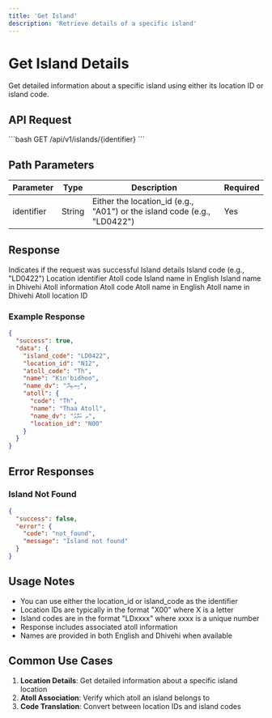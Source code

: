 ```yaml
---
title: 'Get Island'
description: 'Retrieve details of a specific island'
---
```


# Get Island Details

Get detailed information about a specific island using either its location ID or island code.

## API Request

<Card title="GET Island Detail" icon="map-location-dot">
  ```bash
  GET /api/v1/islands/{identifier}
  ```
</Card>

## Path Parameters

| Parameter | Type | Description | Required |
|-----------|------|-------------|----------|
| identifier | String | Either the location_id (e.g., "A01") or the island code (e.g., "LD0422") | Yes |

## Response

<ResponseField name="success" type="boolean">
  Indicates if the request was successful
</ResponseField>

<ResponseField name="data" type="object">
  Island details
  <Expandable title="Properties">
    <ResponseField name="island_code" type="string">
      Island code (e.g., "LD0422")
    </ResponseField>
    <ResponseField name="location_id" type="string">
      Location identifier
    </ResponseField>
    <ResponseField name="atoll_code" type="string">
      Atoll code
    </ResponseField>
    <ResponseField name="name" type="string">
      Island name in English
    </ResponseField>
    <ResponseField name="name_dv" type="string">
      Island name in Dhivehi
    </ResponseField>
    <ResponseField name="atoll" type="object">
      Atoll information
      <Expandable title="Properties">
        <ResponseField name="code" type="string">Atoll code</ResponseField>
        <ResponseField name="name" type="string">Atoll name in English</ResponseField>
        <ResponseField name="name_dv" type="string">Atoll name in Dhivehi</ResponseField>
        <ResponseField name="location_id" type="string">Atoll location ID</ResponseField>
      </Expandable>
    </ResponseField>
  </Expandable>
</ResponseField>

### Example Response

```json
{
  "success": true,
  "data": {
    "island_code": "LD0422",
    "location_id": "N12",
    "atoll_code": "Th",
    "name": "Kin'bidhoo",
    "name_dv": "ކިނބިދޫ",
    "atoll": {
      "code": "Th",
      "name": "Thaa Atoll",
      "name_dv": "ތ އަތޮޅު",
      "location_id": "N00"
    }
  }
}
```

## Error Responses

### Island Not Found

```json
{
  "success": false,
  "error": {
    "code": "not_found",
    "message": "Island not found"
  }
}
```

## Usage Notes

- You can use either the location_id or island_code as the identifier
- Location IDs are typically in the format "X00" where X is a letter
- Island codes are in the format "LDxxxx" where xxxx is a unique number
- Response includes associated atoll information
- Names are provided in both English and Dhivehi when available

## Common Use Cases

1. **Location Details**: Get detailed information about a specific island location
2. **Atoll Association**: Verify which atoll an island belongs to
3. **Code Translation**: Convert between location IDs and island codes 